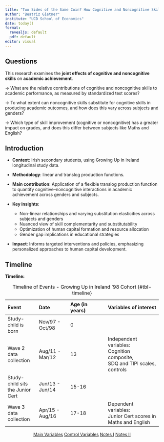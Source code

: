 ```yaml
---
title: "Two Sides of the Same Coin? How Cognitive and Noncognitive Skills Shape Academic Achievement"
author: "Beatriz Gietner"
institute: "UCD School of Economics"
date: today()
format:
  revealjs: default
  pdf: default
editor: visual
---
```


## Questions

This research examines the **joint effects of cognitive and noncognitive skills** on **academic achievement**.

→ What are the relative contributions of cognitive and noncognitive skills to academic performance, as measured by standardized test scores?

→ To what extent can noncognitive skills substitute for cognitive skills in producing academic outcomes, and how does this vary across subjects and genders?

→ Which type of skill improvement (cognitive or noncognitive) has a greater impact on grades, and does this differ between subjects like Maths and English?

## Introduction

-   **Context**: Irish secondary students, using Growing Up in Ireland longitudinal study data.

-   **Methodology**: linear and translog production functions.

-   **Main contribution**: Application of a flexible translog production function to quantify cognitive–noncognitive interactions in academic achievement across genders and subjects.

-   **Key insights:**

    -   Non-linear relationships and varying substitution elasticities across subjects and genders
    -   Nuanced view of skill complementarity and substitutability
    -   Optimization of human capital formation and resource allocation
    -   Gender gap implications in educational strategies

-   **Impact**: Informs targeted interventions and policies, emphasizing personalized approaches to human capital development.

## Timeline {#Timeline}

**Timeline:**

| **Event**                        | **Date**        | **Age (in years)** | **Variables of interest**                                                          |
|:--------------|:--------------|:-----------------|:------------------------|
| Study-child is born              | Nov/97 - Oct/98 | 0                  |                                                                                    |
| Wave 2 data collection           | Aug/11 - Mar/12 | 13                 | Independent variables:<br>Cognition composite,<br>SDQ and TIPI scales,<br>controls |
| Study-child sits the Junior Cert | Jun/13 - Jun/14 | 15-16              |                                                                                    |
| Wave 3 data collection           | Apr/15 - Aug/16 | 17-18              | Dependent variables:<br>Junior Cert scores in<br>Maths and English                 |

: Timeline of Events - Growing Up in Ireland '98 Cohort {#tbl-timeline}

::: {.footer style="text-align: center;"}
[Main Variables](#MainVariables){.btn .btn-primary} [Control Variables](#ControlVariables){.btn .btn-primary} [Notes I](#NotesI){.btn .btn-primary} [Notes II](#NotesII){.btn .btn-primary}
:::
